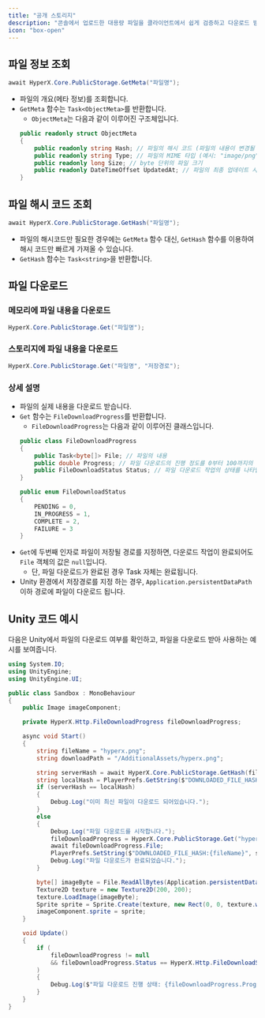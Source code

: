 ```yaml
---
title: "공개 스토리지"
description: "콘솔에서 업로드한 대용량 파일을 클라이언트에서 쉽게 검증하고 다운로드 받을 수 있습니다."
icon: "box-open"
---
```


## 파일 정보 조회

```cs
await HyperX.Core.PublicStorage.GetMeta("파일명");
```

- 파일의 개요(메타 정보)를 조회합니다.
- `GetMeta` 함수는 `Task<ObjectMeta>`를 반환합니다.
  - `ObjectMeta`는 다음과 같이 이루어진 구조체입니다.
  ```cs
  public readonly struct ObjectMeta
  {
      public readonly string Hash; // 파일의 해시 코드 (파일의 내용이 변경될 때 마다 바뀌는 값)
      public readonly string Type; // 파일의 MIME 타입 (예시: "image/png")
      public readonly long Size; // byte 단위의 파일 크기
      public readonly DateTimeOffset UpdatedAt; // 파일의 최종 업데이트 시각
  }
  ```

## 파일 해시 코드 조회

```cs
await HyperX.Core.PublicStorage.GetHash("파일명");
```

- 파일의 해시코드만 필요한 경우에는 `GetMeta` 함수 대신, `GetHash` 함수를 이용하여 해시 코드만 빠르게 가져올 수 있습니다.
- `GetHash` 함수는 `Task<string>`을 반환합니다.

## 파일 다운로드

### 메모리에 파일 내용을 다운로드
```cs
HyperX.Core.PublicStorage.Get("파일명");
```

### 스토리지에 파일 내용을 다운로드
```cs
HyperX.Core.PublicStorage.Get("파일명", "저장경로");
```

### 상세 설명

- 파일의 실제 내용을 다운로드 받습니다.
- `Get` 함수는 `FileDownloadProgress`를 반환합니다.
  - `FileDownloadProgress`는 다음과 같이 이루어진 클래스입니다.
  ```cs
  public class FileDownloadProgress
  {
      public Task<byte[]> File; // 파일의 내용
      public double Progress; // 파일 다운로드의 진행 정도를 0부터 100까지의 값으로 나타냅니다.
      public FileDownloadStatus Status; // 파일 다운로드 작업의 상태를 나타냅니다.
  }
  ```
  ```cs
  public enum FileDownloadStatus
  {
      PENDING = 0,
      IN_PROGRESS = 1,
      COMPLETE = 2,
      FAILURE = 3
  }
  ```
- `Get`에 두번째 인자로 파일이 저장될 경로를 지정하면, 다운로드 작업이 완료되어도 `File` 객체의 값은 `null`입니다.
  - 단, 파일 다운로드가 완료된 경우 Task 자체는 완료됩니다.
- Unity 환경에서 저장경로를 지정 하는 경우, `Application.persistentDataPath` 이하 경로에 파일이 다운로드 됩니다.

## Unity 코드 예시

다음은 Unity에서 파일의 다운로드 여부를 확인하고, 파일을 다운로드 받아 사용하는 예시를 보여줍니다.

```cs
using System.IO;
using UnityEngine;
using UnityEngine.UI;

public class Sandbox : MonoBehaviour
{
    public Image imageComponent;

    private HyperX.Http.FileDownloadProgress fileDownloadProgress;

    async void Start()
    {
        string fileName = "hyperx.png";
        string downloadPath = "/AdditionalAssets/hyperx.png";

        string serverHash = await HyperX.Core.PublicStorage.GetHash(fileName);
        string localHash = PlayerPrefs.GetString($"DOWNLOADED_FILE_HASH:{fileName}");
        if (serverHash == localHash)
        {
            Debug.Log("이미 최신 파일이 다운로드 되어있습니다.");
        }
        else
        {
            Debug.Log("파일 다운로드를 시작합니다.");
            fileDownloadProgress = HyperX.Core.PublicStorage.Get("hyperx.png", downloadPath);
            await fileDownloadProgress.File;
            PlayerPrefs.SetString($"DOWNLOADED_FILE_HASH:{fileName}", serverHash);
            Debug.Log("파일 다운로드가 완료되었습니다.");
        }

        byte[] imageByte = File.ReadAllBytes(Application.persistentDataPath + downloadPath);
        Texture2D texture = new Texture2D(200, 200);
        texture.LoadImage(imageByte);
        Sprite sprite = Sprite.Create(texture, new Rect(0, 0, texture.width, texture.height), new Vector2(0.5f, 0.5f));
        imageComponent.sprite = sprite;
    }

    void Update()
    {
        if (
            fileDownloadProgress != null
            && fileDownloadProgress.Status == HyperX.Http.FileDownloadStatus.IN_PROGRESS
        )
        {
            Debug.Log($"파일 다운로드 진행 상태: {fileDownloadProgress.Progress}%");
        }
    }
}
```

